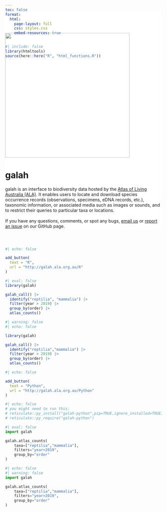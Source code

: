 ```yaml
---
toc: false
format: 
  html:
    page-layout: full
    css: styles.css
    embed-resources: true
---
```


```r
#| include: false
library(htmltools)
source(here::here("R", "html_functions.R"))
```

::: {.column-screen style="background-color: #FFFFFF; padding-top: 50px; margin-top: -4vh"}

::: {.column-page layout-ncol=2 layout-align=center}

![](images/logo.png){width=400px style='margin-left:auto;margin-right:auto;'}


# galah

galah is an interface to biodiversity data hosted by the [Atlas of Living Australia (ALA)](https://ala.org.au/). It enables users to locate and download species occurrence records (observations, specimens, eDNA records, etc.), taxonomic information, or associated media such as images or sounds, and to restrict their queries to particular taxa or locations.
<br>
<br>
If you have any questions, comments, or spot any bugs, [email us](mailto:support@ala.org.au) or [report an issue](https://github.com/AtlasOfLivingAustralia/galah) on our GitHub page.

:::

:::



:::{.column-screen}

:::{.column-page style="padding-top: 30px;"}

::: {.grid}
::: {.g-col-lg-6 .g-col-12}

```r
#| echo: false

add_button(
  text = "R",
  url = "http://galah.ala.org.au/R"
)
```




```r
#| eval: false
library(galah)

galah_call() |>
  identify("reptilia", "mammalia") |>
  filter(year > 2019) |>
  group_by(order) |>
  atlas_counts()
```


```r
#| warning: false
#| echo: false

library(galah)

galah_call() |>
  identify("reptilia","mammalia") |>
  filter(year > 2019) |>
  group_by(order) |>
  atlas_counts()
```

:::

::: {.g-col-lg-6 .g-col-12}

```r
#| echo: false

add_button(
  text = "Python",
  url = "http://galah.ala.org.au/Python"
)
```

```r
#| echo: false
# you might need to run this:
# reticulate::py_install("galah-python",pip=TRUE,ignore_installed=TRUE)
# reticulate::py_require("galah-python")
```

```python
#| eval: false
import galah

galah.atlas_counts(
    taxa=["reptilia","mammalia"],
    filters="year>2019",
    group_by="order"
)
```

```python
#| echo: false
#| warning: false
import galah

galah.atlas_counts(
    taxa=["reptilia","mammalia"],
    filters="year>2019",
    group_by="order"
)
```


:::

:::

:::
:::
